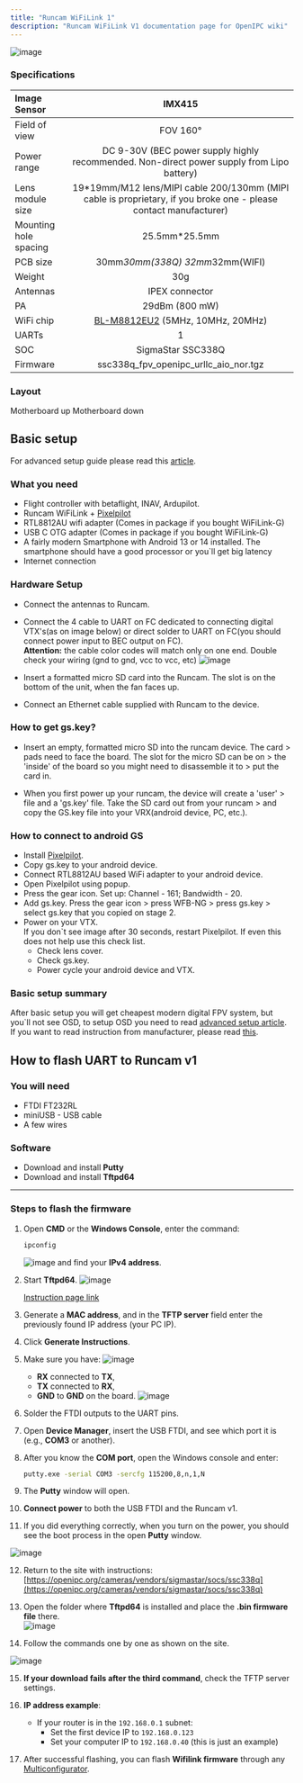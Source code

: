 ```yaml
---
title: "Runcam WiFiLink 1"
description: "Runcam WiFiLink V1 documentation page for OpenIPC wiki"
---
```


![image](https://raw.githubusercontent.com/OpenIPC/docs/refs/heads/main/src/assets/images/runcam-wifilink-v1-main-photo.png)

### Specifications

|Image Sensor                   | IMX415   |
|:------------------------------|:---------:|
|Field of view                  | FOV 160°   |
|Power range                    | DC 9-30V (BEC power supply highly recommended. Non-direct power supply from Lipo battery)   |
|Lens module size               | 19*19mm/M12 lens/MIPI cable 200/130mm (MIPI cable is proprietary, if you broke one - please contact manufacturer)   |
|Mounting hole spacing          | 25.5mm*25.5mm    |
|PCB size                       | 30mm*30mm(338Q) 32mm*32mm(WIFI)   |
|Weight                         | 30g    |
|Antennas                       | IPEX connector    |
|PA                             | 29dBm (800 mW)  |
|WiFi chip                      | [BL-M8812EU2](/use-cases/fpv/net-cards/rtl8812eu) (5MHz, 10MHz, 20MHz)  |
|UARTs                          | 1  |
|SOC                            | SigmaStar SSC338Q  |
| Firmware                      | ssc338q_fpv_openipc_urllc_aio_nor.tgz  |

### Layout
Motherboard up
<ThemeImage
  lightSrc="https://raw.githubusercontent.com/OpenIPC/docs/refs/heads/main/src/assets/images/runcam-wifilink-v1-motherboard-up-dark.png"
  darkSrc="https://raw.githubusercontent.com/OpenIPC/docs/refs/heads/main/src/assets/images/runcam-wifilink-v1-motherboard-up-light.png"
  alt="Motherboard up image"
/>
Motherboard down
<ThemeImage
  lightSrc="https://raw.githubusercontent.com/OpenIPC/docs/refs/heads/main/src/assets/images/runcam-wifilink-v1-motherboard-down.png"
  darkSrc="https://raw.githubusercontent.com/OpenIPC/docs/refs/heads/main/src/assets/images/runcam-wifilink-v1-motherboard-down-dark.png"
  alt="Motherboard up image"
/>

## Basic setup
For advanced setup guide please read this [article](/use-cases/fpv/advanced-setup/).
### What you need
 -   Flight controller with betaflight, INAV, Ardupilot.
 -   Runcam WiFiLink + [Pixelpilot](https://github.com/OpenIPC/PixelPilot)
 -   RTL8812AU wifi adapter (Comes in package if you bought WiFiLink-G)
 -   USB C OTG adapter (Comes in package if you bought WiFiLink-G)
 -   A fairly modern Smartphone with Android 13 or 14 installed. The smartphone should have a good processor or you`ll get big latency
 -   Internet connection


### Hardware Setup

 -   Connect the antennas to Runcam.

 -   Connect the 4 cable to UART on FC dedicated to connecting
     digital VTX's(as on image below) or direct solder to UART on FC(you should connect power input to BEC output on FC). \
     **Attention:** the cable color codes will match only on one end.
     Double check your wiring (gnd to gnd, vcc to vcc, etc)
     ![image](https://raw.githubusercontent.com/OpenIPC/docs/refs/heads/main/src/assets/images/runcam-to-fc-connection.png)

 -   Insert a formatted micro SD card into the Runcam. The slot is on the
    bottom of the unit, when the fan faces up.

 -   Connect an Ethernet cable supplied with Runcam to the device.


### How to get gs.key?

 -   Insert an empty, formatted micro SD into the runcam device. The card
    > pads need to face the board. The slot for the micro SD can be on
    > the 'inside' of the board so you might need to disassemble it to
    > put the card in.

 -   When you first power up your runcam, the device will create a 'user'
    > file and a 'gs.key' file. Take the SD card out from your runcam
    > and copy the GS.key file into your VRX(android device, PC, etc.).

### How to connect to android GS
 - Install [Pixelpilot](https://github.com/OpenIPC/PixelPilot).
 - Copy gs.key to your android device.
 - Connect RTL8812AU based WiFi adapter to your android device.
 - Open Pixelpilot using popup.
 - Press the gear icon. Set up: Channel - 161; Bandwidth - 20.
 - Add gs.key. Press the gear icon > press WFB-NG > press gs.key > select gs.key that you copied on stage 2.
 - Power on your VTX. \
 If you don`t see image after 30 seconds, restart Pixelpilot. If even this does not help use this check list.
    - Check lens cover.
    - Check gs.key.
    - Power cycle your android device and VTX.
### Basic setup summary
After basic setup you will get cheapest modern digital FPV system, but you`ll not see OSD, to setup OSD you need to read [advanced setup article](/use-cases/fpv/advanced-setup/). If you want to read instruction from manufacturer, please read [this](https://store-m8o52p.mybigcommerce.com/product_images/img_runcam_wifilink/runcam-wifilink-manual-en.pdf).

## How to flash UART to Runcam v1 

### You will need
- FTDI FT232RL
- miniUSB - USB cable
- A few wires

### Software 
- Download and install **Putty**
- Download and install **Tftpd64**

---

### Steps to flash the firmware

1. Open **CMD** or the **Windows Console**, enter the command:
   ```bash
   ipconfig
   ```
   ![image](/src/assets/images/runcamv1ip.png)
   and find your **IPv4 address**.

2. Start **Tftpd64**.
![image](/src/assets/images/tftpd.png)

   [Instruction page link](https://openipc.org/cameras/vendors/sigmastar/socs/ssc338q?locale=en)

3. Generate a **MAC address**, and in the **TFTP server** field enter the previously found IP address (your PC IP).

4. Click **Generate Instructions**.

5. Make sure you have:
![image](/src/assets/images/ftdi.png)
   - **RX** connected to **TX**,  
   - **TX** connected to **RX**,  
   - **GND** to **GND** on the board.
![image](/src/assets/images/runcamv1uart.png)
6. Solder the FTDI outputs to the UART pins.

7. Open **Device Manager**, insert the USB FTDI, and see which port it is (e.g., **COM3** or another).

8. After you know the **COM port**, open the Windows console and enter:
   ```bash
   putty.exe -serial COM3 -sercfg 115200,8,n,1,N
   ```

9. The **Putty** window will open.

10. **Connect power** to both the USB FTDI and the Runcam v1.

11. If you did everything correctly, when you turn on the power, you should see the boot process in the open **Putty** window.

![image](/src/assets/images/runcamv1putty.png)

12. Return to the site with instructions:  
    [https://openipc.org/cameras/vendors/sigmastar/socs/ssc338q](https://openipc.org/cameras/vendors/sigmastar/socs/ssc338q)
   

13. Open the folder where **Tftpd64** is installed and place the **.bin firmware file** there.  
![image](/src/assets/images/runcamv1tftp1.png)

14. Follow the commands one by one as shown on the site.

![image](/src/assets/images/runcamv1firmware.png)

15. **If your download fails after the third command**, check the TFTP server settings.

16. **IP address example**:
    - If your router is in the `192.168.0.1` subnet:
      - Set the first device IP to `192.168.0.123`
      - Set your computer IP to `192.168.0.40`
      (this is just an example)

17. After successful flashing, you can flash **Wifilink firmware** through any [Multiconfigurator](https://github.com/OpenIPC/openipc-configurator/releases/).